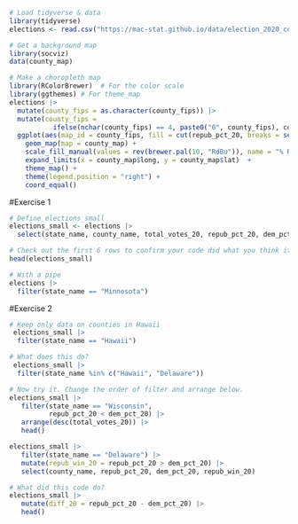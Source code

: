 ```r
# Load tidyverse & data
library(tidyverse)
elections <- read.csv("https://mac-stat.github.io/data/election_2020_county.csv")
```

```r
# Get a background map
library(socviz)
data(county_map)

# Make a choropleth map
library(RColorBrewer)  # For the color scale
library(ggthemes) # For theme_map
elections |> 
  mutate(county_fips = as.character(county_fips)) |> 
  mutate(county_fips = 
           ifelse(nchar(county_fips) == 4, paste0("0", county_fips), county_fips)) |> 
  ggplot(aes(map_id = county_fips, fill = cut(repub_pct_20, breaks = seq(0, 100, by = 10)))) +
    geom_map(map = county_map) +
    scale_fill_manual(values = rev(brewer.pal(10, "RdBu")), name = "% Republican") +
    expand_limits(x = county_map$long, y = county_map$lat)  + 
    theme_map() +
    theme(legend.position = "right") + 
    coord_equal()
```

#Exercise 1
```r
# Define elections_small
elections_small <- elections |>
  select(state_name, county_name, total_votes_20, repub_pct_20, dem_pct_20, total_votes_16, dem_pct_16)

# Check out the first 6 rows to confirm your code did what you think it did!
head(elections_small)
```

```r
# With a pipe
elections |> 
  filter(state_name == "Minnesota")
```
#Exercise 2

```r
# Keep only data on counties in Hawaii
 elections_small |>
  filter(state_name == "Hawaii")
```

```r
# What does this do?
 elections_small |> 
  filter(state_name %in% c("Hawaii", "Delaware"))
```


```r
# Now try it. Change the order of filter and arrange below.
elections_small |> 
   filter(state_name == "Wisconsin",
          repub_pct_20 < dem_pct_20) |> 
   arrange(desc(total_votes_20)) |> 
   head()
```

```r
elections_small |> 
   filter(state_name == "Delaware") |> 
   mutate(repub_win_20 = repub_pct_20 > dem_pct_20) |> 
   select(county_name, repub_pct_20, dem_pct_20, repub_win_20)
```

```r
# What did this code do?
elections_small |> 
   mutate(diff_20 = repub_pct_20 - dem_pct_20) |> 
   head()
```

